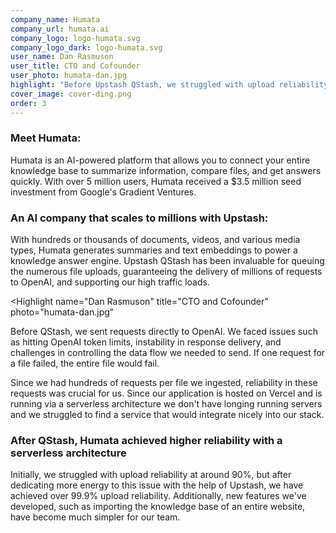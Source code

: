 ```yaml
---
company_name: Humata
company_url: humata.ai
company_logo: logo-humata.svg
company_logo_dark: logo-humata.svg
user_name: Dan Rasmuson
user_title: CTO and Cofounder
user_photo: humata-dan.jpg
highlight: "Before Upstash QStash, we struggled with upload reliability and request failures, but with their support, we’ve achieved over 99.9% reliability for millions of users. Their seamless integration with our serverless architecture has made developing new features, like importing entire knowledge bases, much simpler."
cover_image: cover-ding.png
order: 3
---
```


### Meet Humata:

Humata is an AI-powered platform that allows you to connect your entire knowledge base to summarize information, compare files, and get answers quickly. With over 5 million users, Humata received a $3.5 million seed investment from Google's Gradient Ventures.

### An AI company that scales to millions with Upstash:

With hundreds or thousands of documents, videos, and various media types, Humata generates summaries and text embeddings to power a knowledge answer engine. Upstash QStash has been invaluable for queuing the numerous file uploads, guaranteeing the delivery of millions of requests to OpenAI, and supporting our high traffic loads.

<Highlight
  name="Dan Rasmuson"
  title="CTO and Cofounder"
  photo="humata-dan.jpg"
>
Before QStash, we sent requests directly to OpenAI. We faced issues such as hitting OpenAI token limits, instability in response delivery, and challenges in controlling the data flow we needed to send. If one request for a file failed, the entire file would fail.
</Highlight>

Since we had hundreds of requests per file we ingested, reliability in these requests was crucial for us. Since our application is hosted on Vercel and is running via a serverless architecture we don't have longing running servers and we struggled to find a service that would integrate nicely into our stack.

### After QStash, Humata achieved higher reliability with a serverless architecture

Initially, we struggled with upload reliability at around 90%, but after dedicating more energy to this issue with the help of Upstash, we have achieved over 99.9% upload reliability. Additionally, new features we've developed, such as importing the knowledge base of an entire website, have become much simpler for our team.


